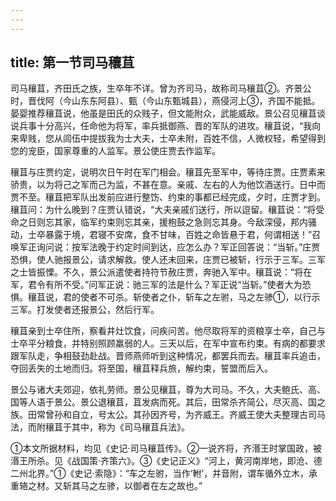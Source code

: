 ```yaml
---
---
---
```

title: 第一节司马穰苴
---



司马穰苴，齐田氏之族，生卒年不详。曾为齐司马，故称司马穰苴②。齐景公时，晋伐阿（今山东东阿县）、甄（今山东甄城县），燕侵河上③，齐国不能抵。晏婴推荐穰苴说，他虽是田氏的众贱子，但文能附众，武能威敌。景公召见穰苴谈说兵事十分高兴，任命他为将军，率兵抵御燕、晋的军队的进攻。穰苴说，“我向来卑贱，您从闾伍中提拔我为士大夫，士卒未附，百姓不信，人微权轻，希望得到您的宠臣，国家尊重的人监军。景公使庄贾去作监军。

穰苴与庄贾约定，说明次日午时在军门相会。穰苴先至军中，等待庄贾。庄贾素来骄贵，以为将己之军而己为监，不甚在意。亲戚、左右的人为他饮酒送行。日中而贾不至。穰苴把军队出发前应进行整饬、约束的事都已经完成，夕时，庄贾才到。穰苴问：为什么晚到？庄贾认错说，“大夫亲戚们送行，所以逗留。穰苴说：“将受命之日则忘其家，临军约束则忘其亲，援枹鼓之急则忘其身。今敌深侵，邦内骚动，士卒暴露于境，君寝不安席，食不甘味，百姓之命皆悬于君，何谓相送！”召唤军正询问说：按军法晚于约定时间到达，应怎么办？军正回答说：“当斩。”庄贾恐惧，使人驰报景公，请求解救。使人还未回来，庄贾已被斩，行示于三军。三军之士皆振慄。不久，景公派遣使者持符节赦庄贾，奔驰入军中。穰苴说：“将在军，君令有所不受。”问军正说：驰三军的法是什么？军正说“当斩。”使者大为恐惧。穰苴说，君的使者不可杀。斩使者之仆，斩车之左驸，马之左骖①，以行示三军。打发使者还报景公，然后行军。

穰苴亲到士卒住所，察看井灶饮食，问疾问苦。他尽取将军的资粮享士卒，自己与士卒平分粮食，并特别照顾羸弱的人。三天以后，在军中宣布约束。有病的都要求跟军队走，争相鼓劲赴战。晋师燕师听到这种情况，都罢兵而去。穰苴率兵追击，夺回丢失的土地而归。将至国，穰苴释兵旅，解约束，誓盟而后入。

景公与诸大夫郊迎，依礼劳师。景公见穰苴，尊为大司马。不久，大夫鲍氏、高、国等人语于景公。景公退穰苴，苴发病而死。其后，田常杀齐简公，尽灭高、国之族。田常曾孙和自立，号太公。其孙因齐号，为齐威王。齐威王使大夫整理古司马法，而附穰苴于其中，称为《司马穰苴兵法》。

①本文所据材料，均见《史记·司马穰苴传》。②一说齐将，齐湣王时掌国政，被湣王所杀。见《战国策·齐策六》。③《史记正义》“河上，黄河南岸地，即沧、德二州北界。”①《史记·索隐》：“车之左驸，当作‘軵’，并音附，谓车循外立木，承重辂之材。又斩其马之左骖，以御者在左之故也。”